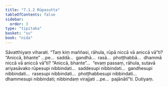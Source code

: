 ```yaml
---
title: "7.1.2 Rūpasutta"
tableOfContents: false
sidebar:
  order: 3
type: "tipitaka"
basket: "su"
book: "nida"
---
```



<DynamicBreadcrumb />

<Division number="189" book="nida" bookNo="12" page="440">

<Paragraph number="1116" book="nida">
Sāvatthiyaṃ viharati. “Taṃ kiṃ maññasi, rāhula, rūpā niccā vā aniccā vā”ti? “Aniccā, bhante” …pe…  saddā…  gandhā…  rasā…  phoṭṭhabbā…  dhammā niccā vā aniccā vā”ti? “Aniccā, bhante”…  “evaṃ passaṃ, rāhula, sutavā ariyasāvako rūpesupi nibbindati…  saddesupi nibbindati…  gandhesupi nibbindati…  rasesupi nibbindati…  phoṭṭhabbesupi nibbindati…  dhammesupi nibbindati; nibbindaṃ virajjati …pe…  pajānātī”ti.

</Paragraph>
</Division>

<Paragraph number="1117" type="center" book="nida">
Dutiyaṃ.
</Paragraph>